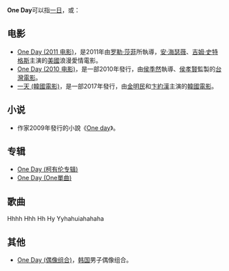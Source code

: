 '''One Day'''可以指[[一日|一日]]，或：
==电影==
* [[情约一天|One Day (2011 电影)]]，是2011年由[[罗勒·莎菲|罗勒·莎菲]]所執導，[[安·海瑟薇|安·海瑟薇]]、[[吉姆·史特格斯|吉姆·史特格斯]]主演的[[美國|美國]]浪漫愛情電影。
* [[有一天|One Day (2010 电影)]]，是一部2010年發行，由[[侯季然|侯季然]]執導、[[侯孝賢|侯孝賢]]監製的[[台灣電影|台灣電影]]。
* [[一天_(韓國電影)|一天 (韓國電影)]]，是一部2017年發行，由[[金明民|金明民]]和[[卞約漢|卞約漢]]主演的[[韓國電影|韓國電影]]。

==小说==
*作家{{Link-en|大卫·尼克尔斯|David Nicholls (writer)}}2009年發行的小說《[[One_day|One day]]》。

==专辑==
*[[One_Day_(柯有伦专辑)|One Day (柯有伦专辑)]]
*[[One_Day_(One單曲)|One Day (One單曲)]]

==歌曲==
Hhhh
Hhh
Hh
Hy
Yyhahuiahahaha

==其他==
*[[One_Day_(偶像组合)|One Day (偶像组合)]]，[[韩国|韩国]]男子偶像组合。

{{Disambig|cat=非中文名称消歧义}}